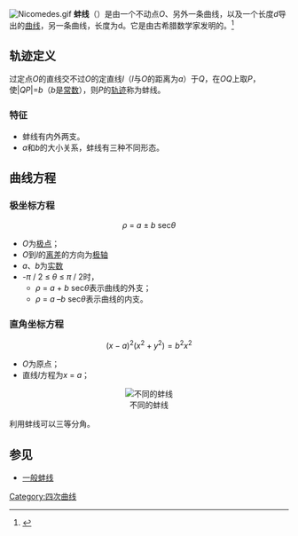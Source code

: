 [[File:Nicomedes.gif|thumb]]
'''蚌线'''（{{Lang-en|conchoid}}）是由一个不动点''O''、另外一条曲线，以及一个长度''d''导出的[[曲线|曲线]]，另一条曲线，长度为d。它是由古希腊数学家{{tsl|en|Nicomedes (mathematician)|尼科米迪斯}}发明的。<ref>{{cite EB1911|wstitle=Conchoid|volume=6|pages=826–827}}</ref>

==轨迹定义==

过定点''O''的直线交不过''O''的定直线''l''（''l''与''O''的距离为''a''）于''Q''，在''OQ''上取''P''，使|''QP''|=''b''（''b''是[[常数|常数]]），则''P''的[[轨迹|轨迹]]称为蚌线。

=== 特征 ===
* 蚌线有内外两支。
* ''a''和''b''的大小关系，蚌线有三种不同形态。

== 曲线方程 ==
=== 极坐标方程 ===
<div align="center">''ρ'' = ''a'' ± ''b'' sec''θ''</div>

* ''O''为[[极点|极点]]；
* ''O''到''l''的[[离差|离差]]的方向为[[极轴|极轴]]
* ''a''、''b''为[[实数|实数]]
* ''-π'' / 2 ≤ ''θ'' ≤ ''π'' / 2时，
** ''ρ'' = ''a'' + ''b'' sec''θ''表示曲线的外支；
** ''ρ'' = ''a'' –''b'' sec''θ''表示曲线的内支。

=== 直角坐标方程 ===
<div align="center"><math>(x-a)^2(x^2+y^2)=b^2x^2</math></div>

* ''O''为原点；
* 直线''l''方程为''x'' = ''a''；

<div align="center">[[File:mc_Conchoid.png|不同的蚌线]]</div>
利用蚌线可以三等分角。

== 参见 ==
* [[一般蚌线|一般蚌线]]

{{mathstub}}

[[Category:四次曲线|Category:四次曲线]]